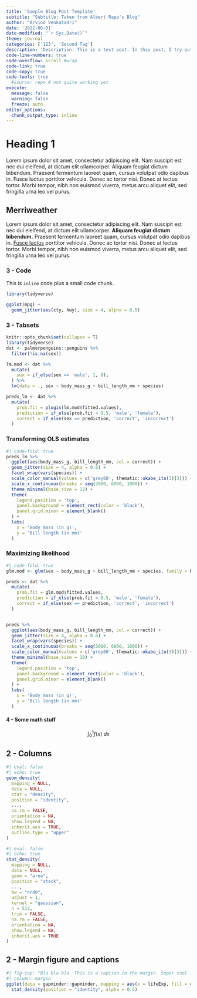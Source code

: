 ```yaml
---
title: 'Sample Blog Post Template'
subtitle: "Subtitle: Taken from Albert Rapp's Blog"
author: "Arvind Venkatadri"
date: '2022-06-01'
date-modified: "`r Sys.Date()`"
theme: journal
categories: ['123', 'Second Tag']
description: 'Description: This is a test post. In this post, I try out different functionalities'
code-line-numbers: true
code-overflow: scroll #wrap
code-link: true
code-copy: true
code-tools: true
  #source: repo # not quite working yet
execute: 
  message: false
  warning: false
  freeze: auto
editor_options: 
  chunk_output_type: inline
---
```


# Heading 1

Lorem ipsum dolor sit amet, consectetur adipiscing elit. Nam suscipit
est nec dui eleifend, at dictum elit ullamcorper. Aliquam feugiat dictum
bibendum. Praesent fermentum laoreet quam, cursus volutpat odio dapibus
in. Fusce luctus porttitor vehicula. Donec ac tortor nisi. Donec at
lectus tortor. Morbi tempor, nibh non euismod viverra, metus arcu
aliquet elit, sed fringilla urna leo vel purus.

## Merriweather

Lorem ipsum dolor sit amet, consectetur adipiscing elit. Nam suscipit
est nec dui eleifend, at dictum elit ullamcorper. **Aliquam feugiat
dictum bibendum.** Praesent fermentum laoreet quam, cursus volutpat odio
dapibus in. [Fusce
luctus](https://github.com/twbs/bootstrap-sass/blob/master/assets/stylesheets/bootstrap/_variables.scss)
porttitor vehicula. Donec ac tortor nisi. Donec at lectus tortor. Morbi
tempor, nibh non euismod viverra, metus arcu aliquet elit, sed fringilla
urna leo vel purus.

### 3 - Code

This is `inline` code plus a small code chunk.

```r
library(tidyverse)

ggplot(mpg) +
  geom_jitter(aes(cty, hwy), size = 4, alpha = 0.5) 
```

### 3 - Tabsets

```r
knitr::opts_chunk$set(collapse = T)
library(tidyverse)
dat <- palmerpenguins::penguins %>% 
  filter(!is.na(sex))

lm.mod <- dat %>%
  mutate(
    sex = if_else(sex == 'male', 1, 0),
  ) %>% 
  lm(data = ., sex ~ body_mass_g + bill_length_mm + species) 

preds_lm <- dat %>% 
  mutate(
    prob.fit = plogis(lm.mod$fitted.values),
    prediction = if_else(prob.fit > 0.5, 'male', 'female'),
    correct = if_else(sex == prediction, 'correct', 'incorrect')
  )
```

::: panel-tabset
### Transforming OLS estimates

```r
#| code-fold: true
preds_lm %>% 
  ggplot(aes(body_mass_g, bill_length_mm, col = correct)) +
  geom_jitter(size = 4, alpha = 0.6) +
  facet_wrap(vars(species)) +
  scale_color_manual(values = c('grey60', thematic::okabe_ito(3)[3])) +
  scale_x_continuous(breaks = seq(3000, 6000, 1000)) +
  theme_minimal(base_size = 12) +
  theme(
    legend.position = 'top', 
    panel.background = element_rect(color = 'black'),
    panel.grid.minor = element_blank()
  ) +
  labs(
    x = 'Body mass (in g)',
    y = 'Bill length (in mm)'
  )
```

### Maximizing likelihood

```r
#| code-fold: true
glm.mod <- glm(sex ~ body_mass_g + bill_length_mm + species, family = binomial, data = dat)

preds <- dat %>% 
  mutate(
    prob.fit = glm.mod$fitted.values,
    prediction = if_else(prob.fit > 0.5, 'male', 'female'),
    correct = if_else(sex == prediction, 'correct', 'incorrect')
  )


preds %>% 
  ggplot(aes(body_mass_g, bill_length_mm, col = correct)) +
  geom_jitter(size = 4, alpha = 0.6) +
  facet_wrap(vars(species)) +
  scale_x_continuous(breaks = seq(3000, 6000, 1000)) +
  scale_color_manual(values = c('grey60', thematic::okabe_ito(3)[3])) +
  theme_minimal(base_size = 10) +
  theme(
    legend.position = 'top', 
    panel.background = element_rect(color = 'black'),
    panel.grid.minor = element_blank()
  ) +
  labs(
    x = 'Body mass (in g)',
    y = 'Bill length (in mm)'
  )
```
:::

#### 4 - Some math stuff

$$
\int_0^1 f(x) \ dx
$$

## 2 - Columns

::: {layout="[[1,1]]"}
```r
#| eval: false
#| echo: true
geom_density(
  mapping = NULL,
  data = NULL,
  stat = "density",
  position = "identity",
  ...,
  na.rm = FALSE,
  orientation = NA,
  show.legend = NA,
  inherit.aes = TRUE,
  outline.type = "upper"
)
```

```r
#| eval: false
#| echo: true
stat_density(
  mapping = NULL,
  data = NULL,
  geom = "area",
  position = "stack",
  ...,
  bw = "nrd0",
  adjust = 1,
  kernel = "gaussian",
  n = 512,
  trim = FALSE,
  na.rm = FALSE,
  orientation = NA,
  show.legend = NA,
  inherit.aes = TRUE
)
```
:::

## 2 - Margin figure and captions

```r
#| fig-cap: "Bla bla bla. This is a caption in the margin. Super cool isn't it?"
#| column: margin
ggplot(data = gapminder::gapminder, mapping = aes(x = lifeExp, fill = continent)) +
  stat_density(position = "identity", alpha = 0.5)
```
